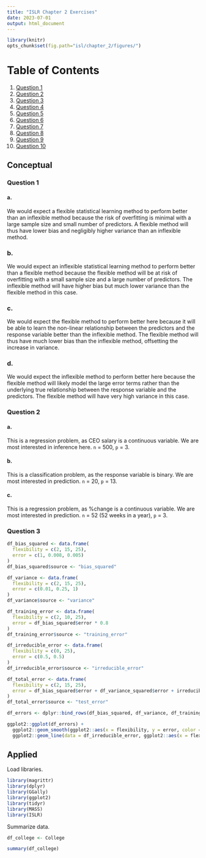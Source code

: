 ```yaml
---
title: "ISLR Chapter 2 Exercises"
date: 2023-07-01
output: html_document
---
```


```r
library(knitr)
opts_chunk$set(fig.path="isl/chapter_2/figures/")
```

# Table of Contents
1. [Question 1](#Question-1)
2. [Question 2](#Question-2)
3. [Question 3](#Question-3)
4. [Question 4](#Question-4)
5. [Question 5](#Question-5)
6. [Question 6](#Question-6)
7. [Question 7](#Question-7)
8. [Question 8](#Question-8)
9. [Question 9](#Question-9)
10. [Question 10](#Question-10)


## Conceptual

### Question 1

#### a.
We would expect a flexible statistical learning method to perform better than
an inflexible method because the risk of overfitting is minimal with a large sample
size and small number of predictors. A flexible method will thus have lower bias
and negligibly higher variance than an inflexible method.

### b.
We would expect an inflexible statistical learning method to perform better than a
flexible method because the flexible method will be at risk of overfitting with a small sample size
and a large number of predictors. The inflexible method will have higher bias but much lower variance
than the flexible method in this case.

### c.
We would expect the flexible method to perform better here because it will be able to
learn the non-linear relationship between the predictors and the response variable better than the inflexible method.
The flexible method will thus have much lower bias than the inflexible method, offsetting the increase in variance.


### d.
We would expect the inflexible method to perform better here because the flexible method
will likely model the large error terms rather than the underlying true relationship between the response
variable and the predictors. The flexible method will have very high variance in this case.

### Question 2

#### a.
This is a regression problem, as CEO salary is a continuous variable. We are most
interested in inference here. `n` = 500, `p` = 3.

#### b.
This is a classification problem, as the response variable is binary. We are most interested in prediction.
`n` = 20, `p` = 13.

#### c.
This is a regression problem, as %change is a continuous variable. We are most interested in prediction.
`n` = 52 (52 weeks in a year), `p` = 3.

### Question 3

```r

df_bias_squared <- data.frame(
  flexibility = c(2, 15, 25),
  error = c(1, 0.008, 0.005)
)
df_bias_squared$source <- "bias_squared"

df_variance <- data.frame(
  flexibility = c(2, 15, 25),
  error = c(0.01, 0.25, 1)
)
df_variance$source <- "variance"

df_training_error <- data.frame(
  flexibility = c(2, 10, 25),
  error = df_bias_squared$error * 0.8
)
df_training_error$source <- "training_error"

df_irreducible_error <- data.frame(
  flexibility = c(0, 25),
  error = c(0.5, 0.5)
)
df_irreducible_error$source <- "irreducible_error"

df_total_error <- data.frame(
  flexibility = c(2, 15, 25),
  error = df_bias_squared$error + df_variance_squared$error + irreducible_error
)
df_total_error$source <- "test_error"

df_errors <- dplyr::bind_rows(df_bias_squared, df_variance, df_training_error, df_total_error)

ggplot2::ggplot(df_errors) +
  ggplot2::geom_smooth(ggplot2::aes(x = flexibility, y = error, color = source)) +
  ggplot2::geom_line(data = df_irreducible_error, ggplot2::aes(x = flexibility, y = error, color = source))
```

## Applied

Load libraries.
```r
library(magrittr)
library(dplyr)
library(GGally)
library(ggplot2)
library(tidyr)
library(MASS)
library(ISLR)
```

Summarize data.
```r
df_college <- College

summary(df_college)

```

